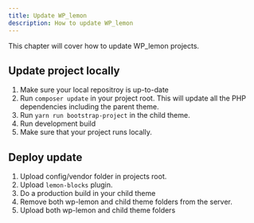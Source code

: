 ```yaml
---
title: Update WP_lemon
description: How to update WP_lemon
---
```


This chapter will cover how to update WP_lemon projects.

## Update project locally

1. Make sure your local repositroy is up-to-date
2. Run `composer update` in your project root. This will update all the PHP dependencies including the parent theme.
3. Run `yarn run bootstrap-project` in the child theme.
4. Run development build
5. Make sure that your project runs locally.

## Deploy update

1. Upload config/vendor folder in projects root.
2. Upload `lemon-blocks` plugin.
3. Do a production build in your child theme
4. Remove both wp-lemon and child theme folders from the server.
5. Upload both wp-lemon and child theme folders
